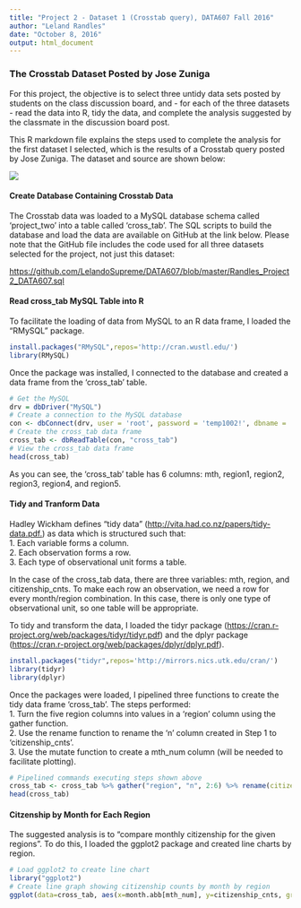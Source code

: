---
title: "Project 2 - Dataset 1 (Crosstab query), DATA607 Fall 2016"
author: "Leland Randles"
date: "October 8, 2016"
output: html_document
---

### The Crosstab Dataset Posted by Jose Zuniga

For this project, the objective is to select three untidy data sets posted by students on the class discussion board, and - for each of the three datasets - read the data into R, tidy the data, and complete the analysis suggested by the classmate in the discussion board post.

This R markdown file explains the steps used to complete the analysis for the first dataset I selected, which is the results of a Crosstab query posted by Jose Zuniga. The dataset and source are shown below:  

![](C:\Users\Lelan\Desktop\dataset1.png)  


#### Create Database Containing Crosstab Data  

The Crosstab data was loaded to a MySQL database schema called 'project_two' into a table called 'cross_tab'. The SQL scripts to build the database and load the data are available on GitHub at the link below. Please note that the GitHub file includes the code used for all three datasets selected for the project, not just this dataset:  

<https://github.com/LelandoSupreme/DATA607/blob/master/Randles_Project2_DATA607.sql>  


#### Read cross_tab MySQL Table into R

To facilitate the loading of data from MySQL to an R data frame, I loaded the "RMySQL" package.

```{r results='hide', message=FALSE, warning=FALSE}
install.packages("RMySQL",repos='http://cran.wustl.edu/')
library(RMySQL)
```  

Once the package was installed, I connected to the database and created a data frame from the 'cross_tab' table.  

```{r load-data, eval=TRUE}
# Get the MySQL
drv = dbDriver("MySQL")
# Create a connection to the MySQL database
con <- dbConnect(drv, user = 'root', password = 'temp1002!', dbname = 'project_two')
# Create the cross_tab data frame
cross_tab <- dbReadTable(con, "cross_tab")
# View the cross_tab data frame
head(cross_tab)
```

As you can see, the 'cross_tab' table has 6 columns: mth, region1, region2, region3, region4, and region5.  


#### Tidy and Tranform Data  

Hadley Wickham defines "tidy data" (<http://vita.had.co.nz/papers/tidy-data.pdf.>) as data which is structured such that:  
1. Each variable forms a column.  
2. Each observation forms a row.  
3. Each type of observational unit forms a table. 

In the case of the cross_tab data, there are three variables: mth, region, and citizenship_cnts. To make each row an observation, we need a row for every month/region combination. In this case, there is only one type of observational unit, so one table will be appropriate.  

To tidy and transform the data, I loaded the tidyr package (<https://cran.r-project.org/web/packages/tidyr/tidyr.pdf>) and the dplyr package (<https://cran.r-project.org/web/packages/dplyr/dplyr.pdf>).  

```{r results='hide', message=FALSE, warning=FALSE}
install.packages("tidyr",repos='http://mirrors.nics.utk.edu/cran/')
library(tidyr)
library(dplyr)
```  
  
Once the packages were loaded, I pipelined three functions to create the tidy data frame 'cross_tab'.  The steps performed:  
1. Turn the five region columns into values in a 'region' column using the gather function.  
2. Use the rename function to rename the 'n' column created in Step 1 to 'citizenship_cnts'.  
3. Use the mutate function to create a mth_num column (will be needed to facilitate plotting).  

```{r tidy_tranform, eval=TRUE}
# Pipelined commands executing steps shown above
cross_tab <- cross_tab %>% gather("region", "n", 2:6) %>% rename(citizenship_cnts = n) %>% mutate(mth_num = match(mth, month.name))
head(cross_tab)
```  
  
  
#### Citzenship by Month for Each Region  

The suggested analysis is to "compare monthly citizenship for the given regions".  To do this, I loaded the ggplot2 package and created line charts by region.

```{r analysis, eval=TRUE}
# Load ggplot2 to create line chart
library("ggplot2")
# Create line graph showing citizenship counts by month by region
ggplot(data=cross_tab, aes(x=month.abb[mth_num], y=citizenship_cnts, group=region, colour=region)) + geom_line(size = 1.5) + geom_point(size=3) + xlab("Month") + ylab("Citizenship Counts")
```  
 
